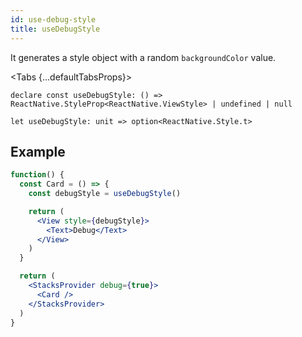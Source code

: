 ```yaml
---
id: use-debug-style
title: useDebugStyle
---
```



It generates a style object with a random `backgroundColor` value.

<Tabs {...defaultTabsProps}>
<TabItem value="typescript">

```tsx
declare const useDebugStyle: () => ReactNative.StyleProp<ReactNative.ViewStyle> | undefined | null
```

</TabItem>
<TabItem value="rescript">

```res
let useDebugStyle: unit => option<ReactNative.Style.t>
```

</TabItem>
</Tabs>

## Example

```jsx live
function() {
  const Card = () => {
    const debugStyle = useDebugStyle()

    return (
      <View style={debugStyle}>
        <Text>Debug</Text>
      </View>
    )
  }

  return (
    <StacksProvider debug={true}>
      <Card />
    </StacksProvider>
  )
}
```
